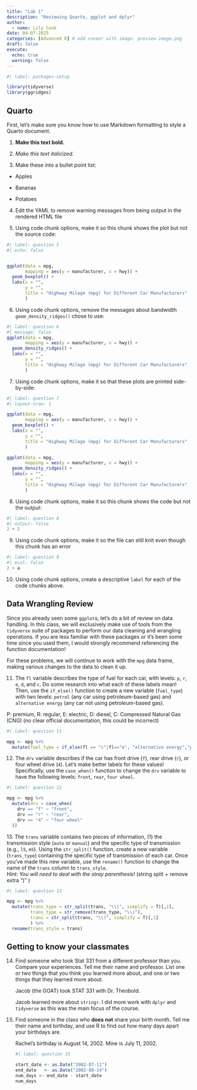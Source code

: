 ```yaml
---
title: "Lab 1"
description: "Reviewing Quarto, ggplot and dplyr"
author:
  - name: Lily Cook
date: 04-07-2025
categories: [Advanced R] # add coveer with image: preview-image.png
draft: false 
execute: 
  echo: true
  warning: false
---
```


```r
#| label: packages-setup

library(tidyverse)
library(ggridges)
```

## Quarto

First, let's make sure you know how to use Markdown formatting to style a Quarto document.

1.  **Make this text bold.**

2.  *Make this text italicized.*

3.  Make these into a bullet point list:

-   Apples

-   Bananas

-   Potatoes

4.  Edit the YAML to remove warning messages from being output in the rendered HTML file

5.  Using code chunk options, make it so this chunk shows the plot but not the source code:

```r
#| label: question 5
#| echo: false


ggplot(data = mpg, 
       mapping = aes(y = manufacturer, x = hwy)) + 
  geom_boxplot() +
  labs(x = "",
       y = "", 
       title = "Highway Milage (mpg) for Different Car Manufacturers"
       )
```

6.  Using code chunk options, remove the messages about bandwidth `geom_density_ridges()` chose to use:

```r
#| label: question 6
#| message: false
ggplot(data = mpg, 
       mapping = aes(y = manufacturer, x = hwy)) + 
  geom_density_ridges() +
  labs(x = "",
       y = "", 
       title = "Highway Milage (mpg) for Different Car Manufacturers"
       )
```

7.  Using code chunk options, make it so that these plots are printed side-by-side:

```r
#| label: question 7
#| layout-nrow: 1

ggplot(data = mpg, 
       mapping = aes(y = manufacturer, x = hwy)) + 
  geom_boxplot() +
  labs(x = "",
       y = "", 
       title = "Highway Milage (mpg) for Different Car Manufacturers"
       )

ggplot(data = mpg, 
       mapping = aes(y = manufacturer, x = hwy)) + 
  geom_density_ridges() +
  labs(x = "",
       y = "", 
       title = "Highway Milage (mpg) for Different Car Manufacturers"
       )

```

8.  Using code chunk options, make it so this chunk shows the code but not the output:

```r
#| label: question 8
#| output: false
2 + 2
```

9.  Using code chunk options, make it so the file can still knit even though this chunk has an error

```r
#| label: question 9
#| eval: false
2 + a
```

10. Using code chunk options, create a descriptive `label` for each of the code chunks above.

## Data Wrangling Review

Since you already seen some `ggplot`s, let's do a bit of review on data handling. In this class, we will exclusively make use of tools from the `tidyverse` suite of packages to perform our data cleaning and wrangling operations. If you are less familiar with these packages or it's been some time since you used them, I would strongly recommend referencing the function documentation!

For these problems, we will continue to work with the `mpg` data frame, making various changes to the data to clean it up.

11. The `fl` variable describes the type of fuel for each car, with levels: `p`, `r`, `e`, `d`, and `c`. Do some research into what each of these labels mean! Then, use the `if_else()` function to create a new variable (`fuel_type`) with two levels: `petrol` (any car using petroleum-based gas) and `alternative energy` (any car not using petroleum-based gas).

P: premium, R: regular, E: electric, D: diesel, C: Compressed Natural Gas (CNG) (no clear official documentation, this could be incorrect)

```r
#| label: question 11

mpg <- mpg %>%
  mutate(fuel_type = if_else(fl == "c"|fl=="e", "alternative energy","petrol"))

```

12. The `drv` variable describes if the car has front drive (`f`), rear drive (`r`), or four wheel drive (`4`). Let's make better labels for these values! Specifically, use the `case_when()` function to change the `drv` variable to have the following levels: `front`, `rear`, `four wheel`.

```r
#| label: question 12

mpg <- mpg %>%
  mutate(drv = case_when(
    drv == "f" ~ "front",
    drv == "r" ~ "rear",
    drv == "4" ~ "four wheel"
  ))

```

13\. The `trans` variable contains two pieces of information, (1) the transmission style (`auto` or `manual`) and the specific type of transmission (e.g., `l5`, `m5`). Using the `str_split()` function, create a new variable (`trans_type`) containing the specific type of transmission of each car. Once you've made this new variable, use the `rename()` function to change the name of the `trans` column to `trans_style`.\
*Hint: You will need to deal with the stray parenthesis!* (string split + remove extra ")" )

```r
#| label: question 13

mpg <- mpg %>% 
  mutate(trans_type = str_split(trans, "\\(", simplify = T)[,2],
         trans_type = str_remove(trans_type, "\\)"),
         trans = str_split(trans, "\\(", simplify = T)[,1]
         ) %>%
  rename(trans_style = trans)

```

## Getting to know your classmates

14. Find someone who took Stat 331 from a different professor than you. Compare your experiences. Tell me their name and professor. List one or two things that you think you learned more about, and one or two things that they learned more about.

    Jacob (the GOAT) took STAT 331 with Dr. Theobold.

    Jacob learned more about `stringr`. I did more work with `dplyr` and `tidyverse` as this was the main focus of the course.

15. Find someone in the class who **does not** share your birth month. Tell me their name and birthday, and use R to find out how many days apart your birthdays are.

    Rachel's birthday is August 14, 2002. Mine is July 11, 2002.

    ```r
    #| label: question 15

    start_date <- as.Date("2002-07-11")
    end_date   <- as.Date("2002-08-14")
    num_days <- end_date - start_date
    num_days

    ```

